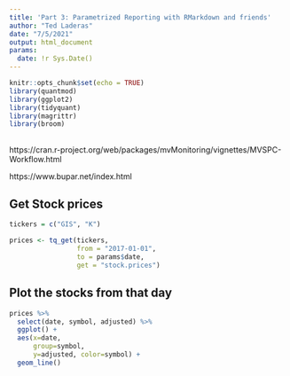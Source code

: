 ```yaml
---
title: 'Part 3: Parametrized Reporting with RMarkdown and friends'
author: "Ted Laderas"
date: "7/5/2021"
output: html_document
params: 
  date: !r Sys.Date()
---
```


```r
knitr::opts_chunk$set(echo = TRUE)
library(quantmod)
library(ggplot2)
library(tidyquant)
library(magrittr)
library(broom)
```

##

https://cran.r-project.org/web/packages/mvMonitoring/vignettes/MVSPC-Workflow.html

https://www.bupar.net/index.html

## Get Stock prices

```r
tickers = c("GIS", "K")

prices <- tq_get(tickers,
                 from = "2017-01-01",
                 to = params$date,
                 get = "stock.prices")
```

## Plot the stocks from that day

```r
prices %>%
  select(date, symbol, adjusted) %>%
  ggplot() +
  aes(x=date,
      group=symbol,
      y=adjusted, color=symbol) +
  geom_line()
```

